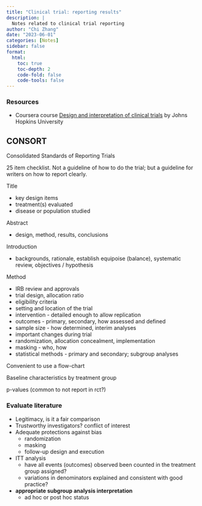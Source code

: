 ```yaml
---
title: "Clinical trial: reporting results"
description: |
  Notes related to clinical trial reporting
author: "Chi Zhang"
date: "2023-06-01"
categories: [Notes]
sidebar: false
format: 
  html:
    toc: true
    toc-depth: 2
    code-fold: false
    code-tools: false
---
```


### Resources 

* Coursera course [Design and interpretation of clinical trials](https://www.coursera.org/learn/clinical-trials/home/) by Johns Hopkins University




## CONSORT

Consolidated Standards of Reporting Trials

25 item checklist. Not a guideline of how to do the trial; but a guideline for writers on how to report clearly.

Title

* key design items
* treatment(s) evaluated 
* disease or population studied

Abstract

* design, method, results, conclusions

Introduction

* backgrounds, rationale, establish equipoise (balance), systematic review, objectives / hypothesis

Method 

* IRB review and approvals
* trial design, allocation ratio
* eligibility criteria
* setting and location of the trial
* intervention - detailed enough to allow replication
* outcomes - primary, secondary, how assessed and defined
* sample size - how determined, interim analyses
* important changes during trial
* randomization, allocation concealment, implementation
* masking - who, how
* statistical methods - primary and secondary; subgroup analyses

Convenient to use a flow-chart

Baseline characteristics by treatment group

p-values (common to not report in rct?)


### Evaluate literature

* Legitimacy, is it a fair comparison
* Trustworthy investigators? conflict of interest 
* Adequate protections against bias
  * randomization
  * masking
  * follow-up design and execution
* ITT analysis
  * have all events (outcomes) observed been counted in the treatment group assigned?
  * variations in denominators explained and consistent with good practice?
* **appropriate subgroup analysis interpretation**
  * ad hoc or post hoc status


